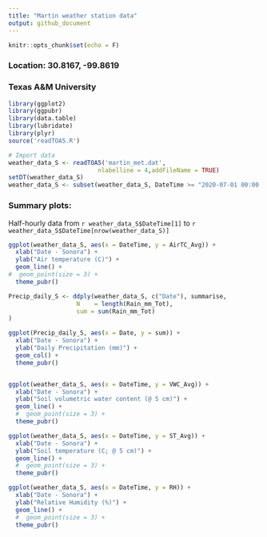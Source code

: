 ```yaml
---
title: "Martin weather station data"
output: github_document
---
```


```r
knitr::opts_chunk$set(echo = F)
```

### Location: 30.8167, -99.8619
### Texas A&M University

```r
library(ggplot2)
library(ggpubr) 
library(data.table)
library(lubridate)
library(plyr)
source('readTOA5.R')

# Import data
weather_data_S <- readTOA5('martin_met.dat',
                         nlabelline = 4,addFileName = TRUE)
setDT(weather_data_S)
weather_data_S <- subset(weather_data_S, DateTime >= "2020-07-01 00:00:00")
```

### Summary plots:
Half-hourly data from `r weather_data_S$DateTime[1]` to `r weather_data_S$DateTime[nrow(weather_data_S)]`

```r
ggplot(weather_data_S, aes(x = DateTime, y = AirTC_Avg)) + 
  xlab("Date - Sonora") +
  ylab("Air temperature (C)") +
  geom_line() +
#  geom_point(size = 3) +
  theme_pubr()

Precip_daily_S <- ddply(weather_data_S, c("Date"), summarise,
                   N    = length(Rain_mm_Tot),
                   sum = sum(Rain_mm_Tot)
)

ggplot(Precip_daily_S, aes(x = Date, y = sum)) + 
  xlab("Date - Sonora") +
  ylab("Daily Precipitation (mm)") +
  geom_col() +
  theme_pubr()


ggplot(weather_data_S, aes(x = DateTime, y = VWC_Avg)) + 
  xlab("Date - Sonora") +
  ylab("Soil volumetric water content (@ 5 cm)") +
  geom_line() +
  #  geom_point(size = 3) +
  theme_pubr()

ggplot(weather_data_S, aes(x = DateTime, y = ST_Avg)) + 
  xlab("Date - Sonora") +
  ylab("Soil temperature (C; @ 5 cm)") +
  geom_line() +
  #  geom_point(size = 3) +
  theme_pubr()

ggplot(weather_data_S, aes(x = DateTime, y = RH)) + 
  xlab("Date - Sonora") +
  ylab("Relative Humidity (%)") +
  geom_line() +
  #  geom_point(size = 3) +
  theme_pubr()  
```

